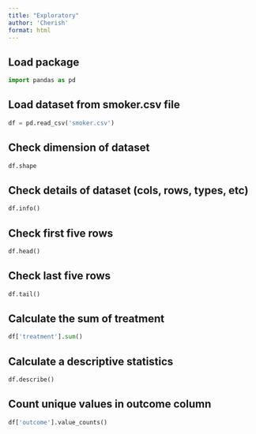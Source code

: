 ```yaml
---
title: "Exploratory"
author: 'Cherish'
format: html
---
```


## Load package

```python
import pandas as pd
```

## Load dataset from smoker.csv file

```python
df = pd.read_csv('smoker.csv')
```

## Check dimension of dataset

```python
df.shape
```
## Check details of dataset (cols, rows, types, etc)

```python
df.info()
```
## Check first five rows

```python
df.head()
```

## Check last five rows

```python
df.tail()
```

## Calculate the sum of treatment

```python
df['treatment'].sum()
```

## Calculate a descriptive statistics

```python
df.describe()
```

## Count unique values in outcome column 

```python
df['outcome'].value_counts()
```